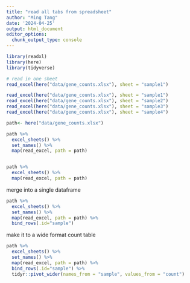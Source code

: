 ```yaml
---
title: "read all tabs from spreadsheet"
author: "Ming Tang"
date: '2024-04-25'
output: html_document
editor_options: 
  chunk_output_type: console
---
```


```r
library(readxl)
library(here)
library(tidyverse)

# read in one sheet
read_excel(here("data/gene_counts.xlsx"), sheet = "sample1")

```


```r

read_excel(here("data/gene_counts.xlsx"), sheet = "sample1")
read_excel(here("data/gene_counts.xlsx"), sheet = "sample2")
read_excel(here("data/gene_counts.xlsx"), sheet = "sample3")
read_excel(here("data/gene_counts.xlsx"), sheet = "sample4")

path<- here("data/gene_counts.xlsx")

path %>% 
  excel_sheets() %>% 
  set_names() %>% 
  map(read_excel, path = path)


path %>% 
  excel_sheets() %>% 
  map(read_excel, path = path)
```


merge into a single dataframe
```r
path %>% 
  excel_sheets() %>% 
  set_names() %>% 
  map(read_excel, path = path) %>%
  bind_rows(.id="sample")
```


make it to a wide format count table

```r
path %>% 
  excel_sheets() %>% 
  set_names() %>% 
  map(read_excel, path = path) %>%
  bind_rows(.id="sample") %>%
  tidyr::pivot_wider(names_from = "sample", values_from = "count") 
```

